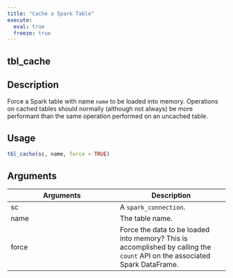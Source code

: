 ```yaml
---
title: "Cache a Spark Table"
execute:
  eval: true
  freeze: true
---
```


## tbl_cache

## Description
Force a Spark table with name `name` to be loaded into memory. Operations on cached tables should normally (although not always) be more performant than the same operation performed on an uncached table.


## Usage
```r
tbl_cache(sc, name, force = TRUE)
```

## Arguments
|Arguments|Description|
|---|---|
| sc | A `spark_connection`. |
| name | The table name. |
| force | Force the data to be loaded into memory? This is accomplished by calling the `count` API on the associated Spark DataFrame. |








